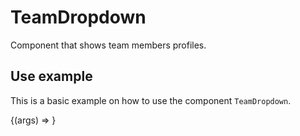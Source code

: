 
<Meta title="Components/Content/TeamDropdown" component={TeamDropdown} />

# TeamDropdown

Component that shows team members profiles.

<Props of={TeamDropdown} />

## Use example

This is a basic example on how to use the component `TeamDropdown`.

<Canvas>
  <Story
    name="Basic example"
    args={{
      title: 'Development team',
      data: [{ name: 'John Doe' }, { name: 'Jane Doe' }],
    }}
  >
    {(args) => <TeamDropdown {...args} />}
  </Story>
</Canvas>

<ArgsTable of={TeamDropdown} story="Basic example" />
